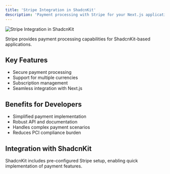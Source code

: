 ```yaml
---
title: 'Stripe Integration in ShadcnKit'
description: 'Payment processing with Stripe for your Next.js application'
---
```


<img src="/images/StripShadcnKit.png" alt="Stripe Integration in ShadcnKit" />

Stripe provides payment processing capabilities for ShadcnKit-based applications.

## Key Features

- Secure payment processing
- Support for multiple currencies
- Subscription management
- Seamless integration with Next.js

## Benefits for Developers

- Simplified payment implementation
- Robust API and documentation
- Handles complex payment scenarios
- Reduces PCI compliance burden

## Integration with ShadcnKit

ShadcnKit includes pre-configured Stripe setup, enabling quick implementation of payment features.
